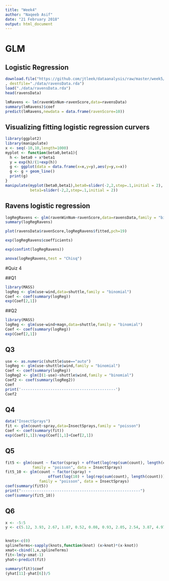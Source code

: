 ```yaml
---
title: "Week4"
author: "Naqeeb Asif"
date: "21 February 2018"
output: html_document
---
```


# GLM
## Logistic Regression

```r
download.file("https://github.com/jtleek/dataanalysis/raw/master/week5/002binaryOutcomes/data/ravensData.rda "
, destfile="./data/ravensData.rda")
load("./data/ravensData.rda")
head(ravensData)
```

```r
lmRavens <- lm(ravenWinNum~ravenScore,data=ravensData)
summary(lmRavens)$coef
predict(lmRavens,newdata = data.frame(ravenScore=10))
```

## Visualizing fitting logistic regression curvers

```r
library(ggplot2)
library(manipulate)
x <- seq(-10,10,length=1000)
myplot <- function(beta0,beta1){
  h <- beta0 + x*beta1
  y = exp(h)/(1+exp(h))
  g <- ggplot(data = data.frame(x=x,y=y),aes(y=y,x=x))
  g <- g + geom_line()
  print(g)
}
manipulate(myplot(beta0,beta1),beta0=slider(-2,2,step=.1,initial = 2),
           beta1=slider(-2,2,step=.1,initial = 2))
```

## Ravens logistic regression
```r
logRegRavens <- glm(ravenWinNum~ravenScore,data=ravensData,family = "binomial")
summary(logRegRavens)
```

```r

plot(ravensData$ravenScore,logRegRavens$fitted,pch=19)
```

```r

exp(logRegRavens$coefficients)
```
```r
exp(confint(logRegRavens))
```

```r
anova(logRegRavens,test = "Chisq")
```

#Quiz 4

##Q1
```r
library(MASS)
logReg <- glm(use~wind,data=shuttle,family = "binomial")
Coef <- coef(summary(logReg))
exp(Coef[2,1])
```

##Q2
```r
library(MASS)
logReg <- glm(use~wind+magn,data=shuttle,family = "binomial")
Coef <- coef(summary(logReg))
exp(Coef[2,1])

```

## Q3
```r
use <- as.numeric(shuttle$use=="auto")
logReg <- glm(use~shuttle$wind,family = "binomial")
Coef <- coef(summary(logReg))
logReg2 <- glm(I(1-use)~shuttle$wind,family = "binomial")
Coef2 <- coef(summary(logReg2))
Coef
print('------------------------------------------')
Coef2
```

## Q4
```r
data("InsectSprays")
fit <- glm(count~spray,data=InsectSprays,family = "poisson")
Coef <- coef(summary(fit))
exp(Coef[1,1])/exp(Coef[1,1]+Coef[2,1])
```

## Q5
```r
fit5 <- glm(count ~ factor(spray) + offset(log(rep(sum(count), length(count)))), 
            family = "poisson", data = InsectSprays)
fit5_10 <- glm(count ~ factor(spray) + 
                   offset(log(10) + log(rep(sum(count), length(count)))), 
               family = "poisson", data = InsectSprays)
coef(summary(fit5))
print("-----------------------------------------------------")
coef(summary(fit5_10))
```

## Q6

```r
x <- -5:5
y <- c(5.12, 3.93, 2.67, 1.87, 0.52, 0.08, 0.93, 2.05, 2.54, 3.87, 4.97)


knots<-c(0)
splineTerms<-sapply(knots,function(knot) (x>knot)*(x-knot))
xmat<-cbind(1,x,splineTerms)
fit<-lm(y~xmat-1)
yhat<-predict(fit)

summary(fit)$coef
(yhat[11]-yhat[6])/5
```